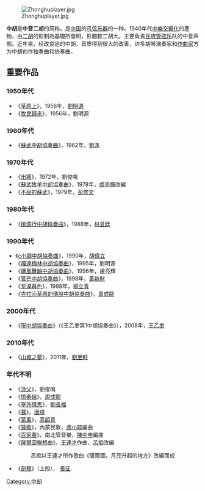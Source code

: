{{Refimprove|time=2022-05-31T09:25:39+00:00}}
[[File:Zhonghuplayer.jpg|thumb]]

'''中胡'''是'''中音二胡'''的简称，是[[中国|中国]]的[[弓弦乐器|弓弦乐器]]的一种。1940年代[[中樂交響化|中樂交響化]]的產物，由[[二胡|二胡]]的形制為基礎所發明，形體較二胡大。主要負責[[民族管弦乐|民族管弦乐]]队的中音声部。近年来，经改良過的中胡，音质得到很大的改善，许多胡琴演奏家和[[作曲家|作曲家]]方为中胡创作独奏曲和协奏曲。

== 重要作品 ==

=== 1950年代 ===

* 《[[草原上|草原上]]》，1956年，[[劉明源|劉明源]]
* 《[[牧民歸來|牧民歸來]]》，1956年，劉明源

=== 1960年代 ===

* 《[[蘇武中胡協奏曲|蘇武中胡協奏曲]]》，1962年，[[劉洙|劉洙]]

=== 1970年代 ===

* 《[[出塞|出塞]]》，1972年，劉俊鳴
* 《[[蘇武牧羊中胡協奏曲|蘇武牧羊中胡協奏曲]]》，1978年，[[盧亮輝|盧亮輝]]改編
* 《[[不屈的蘇武|不屈的蘇武]]》，1979年，[[彭修文|彭修文]]

=== 1980年代 ===

* 《[[桃源行中胡協奏曲|桃源行中胡協奏曲]]》，1988年，[[林昱廷|林昱廷]]

=== 1990年代 ===

* 《[[c小調中胡協奏曲|c小調中胡協奏曲]]》，1990年，[[胡偉立|胡偉立]]
* 《[[嘎達梅林中胡協奏曲|嘎達梅林中胡協奏曲]]》，1995年，劉明源
* 《[[疆風舞韻中胡協奏曲|疆風舞韻中胡協奏曲]]》，1996年，盧亮輝
* 《[[菅芒中胡協奏曲|菅芒中胡協奏曲]]》，1998年，[[黃新財|黃新財]]
* 《[[荒漠暮色|荒漠暮色]]》，1998年，[[楊立青|楊立青]]
* 《[[克拉沁草原的傳說中胡協奏曲|克拉沁草原的傳說中胡協奏曲]]》，[[周成龍|周成龍]]

=== 2000年代 ===

* 《[[呪中胡協奏曲|呪中胡協奏曲]]》（《王乙聿第1中胡協奏曲》），2008年，[[王乙聿|王乙聿]]

=== 2010年代 ===

* 《[[山城之夢|山城之夢]]》，2011年，[[劉至軒|劉至軒]]

=== 年代不明 ===

* 《[[漁父|漁父]]》，劉俊鳴
* 《[[憶秦娥|憶秦娥]]》，[[周成龍|周成龍]]
* 《[[塞外情思|塞外情思]]》，[[劉長福|劉長福]]
* 《[[暮|暮]]》，[[唐峰|唐峰]]
* 《[[蒙風|蒙風]]》，[[高韶青|高韶青]]
* 《[[贊歌|贊歌]]》，內蒙民歌，[[盧小熙|盧小熙]]編曲
* 《[[百家春|百家春]]》，南北管音樂，[[陳中申|陳中申]]編曲
* 《[[薩爾圖暢想曲|薩爾圖暢想曲]]》，[[王連才|王連才]]作曲，[[呂痴|呂痴]]改編
*: 呂痴以王連才所作歌曲《薩爾圖，月亮升起的地方》改編而成
* 《[[劍殤|劍殤]]》（上段）， [[張征|張征]]

{{中国民族乐器}}
{{Musical-instruments-stub}}

[[Category:中胡|Category:中胡]]